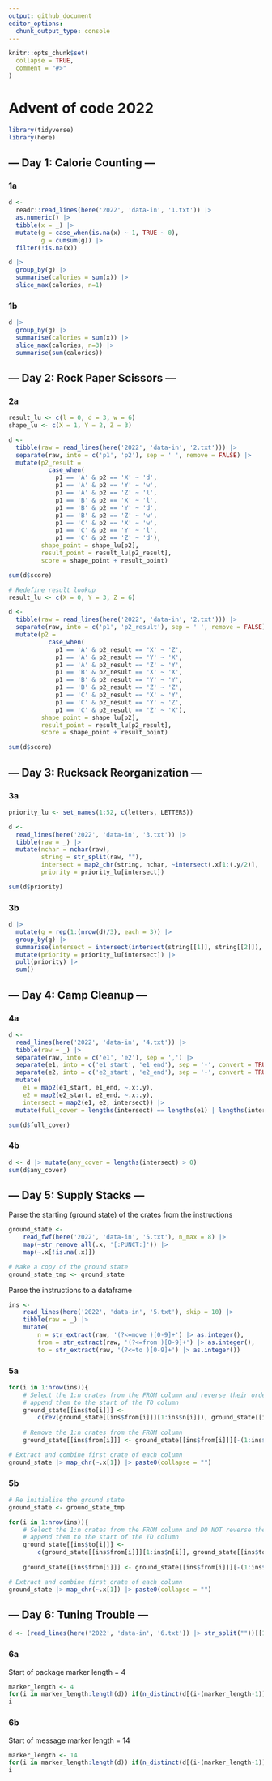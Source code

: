 ```yaml
---
output: github_document
editor_options: 
  chunk_output_type: console
---
```


<!-- README.md is generated from README.Rmd. Please edit that file -->

```r
knitr::opts_chunk$set(
  collapse = TRUE,
  comment = "#>"
)
```

# Advent of code 2022
```r
library(tidyverse)
library(here)
```


## --- Day 1: Calorie Counting ---
### 1a
```r
d <- 
  readr::read_lines(here('2022', 'data-in', '1.txt')) |>
  as.numeric() |> 
  tibble(x = _) |> 
  mutate(g = case_when(is.na(x) ~ 1, TRUE ~ 0),
         g = cumsum(g)) |> 
  filter(!is.na(x))

d |> 
  group_by(g) |>
  summarise(calories = sum(x)) |>
  slice_max(calories, n=1)
```

### 1b
```r
d |> 
  group_by(g) |>
  summarise(calories = sum(x)) |>
  slice_max(calories, n=3) |> 
  summarise(sum(calories))
```


## --- Day 2: Rock Paper Scissors ---

### 2a
```r
result_lu <- c(l = 0, d = 3, w = 6)
shape_lu <- c(X = 1, Y = 2, Z = 3)

d <- 
  tibble(raw = read_lines(here('2022', 'data-in', '2.txt'))) |> 
  separate(raw, into = c('p1', 'p2'), sep = ' ', remove = FALSE) |> 
  mutate(p2_result = 
           case_when(
             p1 == 'A' & p2 == 'X' ~ 'd',
             p1 == 'A' & p2 == 'Y' ~ 'w',
             p1 == 'A' & p2 == 'Z' ~ 'l',
             p1 == 'B' & p2 == 'X' ~ 'l',
             p1 == 'B' & p2 == 'Y' ~ 'd',
             p1 == 'B' & p2 == 'Z' ~ 'w',
             p1 == 'C' & p2 == 'X' ~ 'w',
             p1 == 'C' & p2 == 'Y' ~ 'l',
             p1 == 'C' & p2 == 'Z' ~ 'd'),
         shape_point = shape_lu[p2],
         result_point = result_lu[p2_result],
         score = shape_point + result_point)

sum(d$score)

# Redefine result lookup
result_lu <- c(X = 0, Y = 3, Z = 6)

d <- 
  tibble(raw = read_lines(here('2022', 'data-in', '2.txt'))) |> 
  separate(raw, into = c('p1', 'p2_result'), sep = ' ', remove = FALSE) |> 
  mutate(p2 = 
           case_when(
             p1 == 'A' & p2_result == 'X' ~ 'Z',
             p1 == 'A' & p2_result == 'Y' ~ 'X',
             p1 == 'A' & p2_result == 'Z' ~ 'Y',
             p1 == 'B' & p2_result == 'X' ~ 'X',
             p1 == 'B' & p2_result == 'Y' ~ 'Y',
             p1 == 'B' & p2_result == 'Z' ~ 'Z',
             p1 == 'C' & p2_result == 'X' ~ 'Y',
             p1 == 'C' & p2_result == 'Y' ~ 'Z',
             p1 == 'C' & p2_result == 'Z' ~ 'X'),
         shape_point = shape_lu[p2],
         result_point = result_lu[p2_result],
         score = shape_point + result_point)

sum(d$score)
```

## --- Day 3: Rucksack Reorganization ---

### 3a
```r
priority_lu <- set_names(1:52, c(letters, LETTERS))

d <-
  read_lines(here('2022', 'data-in', '3.txt')) |> 
  tibble(raw = _) |> 
  mutate(nchar = nchar(raw),
         string = str_split(raw, ""),
         intersect = map2_chr(string, nchar, ~intersect(.x[1:(.y/2)], .x[((.y/2)+1):.y])),
         priority = priority_lu[intersect]) 

sum(d$priority)
```

### 3b
```r
d |> 
  mutate(g = rep(1:(nrow(d)/3), each = 3)) |> 
  group_by(g) |> 
  summarise(intersect = intersect(intersect(string[[1]], string[[2]]), string[[3]])) |> 
  mutate(priority = priority_lu[intersect]) |> 
  pull(priority) |> 
  sum()
```

## --- Day 4: Camp Cleanup ---

### 4a
```r
d <-
  read_lines(here('2022', 'data-in', '4.txt')) |> 
  tibble(raw = _) |> 
  separate(raw, into = c('e1', 'e2'), sep = ',') |> 
  separate(e1, into = c('e1_start', 'e1_end'), sep = '-', convert = TRUE) |> 
  separate(e2, into = c('e2_start', 'e2_end'), sep = '-', convert = TRUE) |> 
  mutate(
    e1 = map2(e1_start, e1_end, ~.x:.y),
    e2 = map2(e2_start, e2_end, ~.x:.y),
    intersect = map2(e1, e2, intersect)) |> 
  mutate(full_cover = lengths(intersect) == lengths(e1) | lengths(intersect) == lengths(e2))

sum(d$full_cover)
```

### 4b
```r
d <- d |> mutate(any_cover = lengths(intersect) > 0)
sum(d$any_cover)  
```

## --- Day 5: Supply Stacks ---

Parse the starting (ground state) of the crates from the instructions
```r
ground_state <- 
    read_fwf(here('2022', 'data-in', '5.txt'), n_max = 8) |> 
    map(~str_remove_all(.x, '[:PUNCT:]')) |> 
    map(~.x[!is.na(.x)])

# Make a copy of the ground state
ground_state_tmp <- ground_state
```

Parse the instructions to a dataframe
```r
ins <- 
    read_lines(here('2022', 'data-in', '5.txt'), skip = 10) |> 
    tibble(raw = _) |> 
    mutate(
        n = str_extract(raw, '(?<=move )[0-9]+') |> as.integer(),
        from = str_extract(raw, '(?<=from )[0-9]+') |> as.integer(),
        to = str_extract(raw, '(?<=to )[0-9]+') |> as.integer())
```

### 5a
```r
for(i in 1:nrow(ins)){
    # Select the 1:n crates from the FROM column and reverse their order
    # append them to the start of the TO column
    ground_state[[ins$to[i]]] <- 
        c(rev(ground_state[[ins$from[i]]][1:ins$n[i]]), ground_state[[ins$to[i]]])
    
    # Remove the 1:n crates from the FROM column
    ground_state[[ins$from[i]]] <- ground_state[[ins$from[i]]][-(1:ins$n[i])]}

# Extract and combine first crate of each column
ground_state |> map_chr(~.x[1]) |> paste0(collapse = "")
```

### 5b
```r
# Re initialise the ground state
ground_state <- ground_state_tmp

for(i in 1:nrow(ins)){
    # Select the 1:n crates from the FROM column and DO NOT reverse their order
    # append them to the start of the TO column
    ground_state[[ins$to[i]]] <- 
        c(ground_state[[ins$from[i]]][1:ins$n[i]], ground_state[[ins$to[i]]])
    
    ground_state[[ins$from[i]]] <- ground_state[[ins$from[i]]][-(1:ins$n[i])]}

# Extract and combine first crate of each column
ground_state |> map_chr(~.x[1]) |> paste0(collapse = "")
```

## --- Day 6: Tuning Trouble ---

```r
d <- (read_lines(here('2022', 'data-in', '6.txt')) |> str_split(""))[[1]]
```

### 6a
Start of package marker length = 4
```r
marker_length <- 4
for(i in marker_length:length(d)) if(n_distinct(d[(i-(marker_length-1)):i]) == marker_length) break
i
```

### 6b
Start of message marker length = 14
```r
marker_length <- 14
for(i in marker_length:length(d)) if(n_distinct(d[(i-(marker_length-1)):i]) == marker_length) break
i
```

